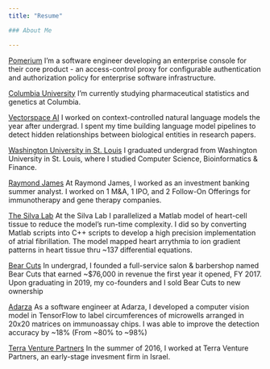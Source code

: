 ```yaml
---
title: "Resume"

### About Me

---
```


[Pomerium](https://www.pomerium.com/)
I'm a software engineer developing an enterprise console for their core product - an access-control proxy for configurable authentication and authorization policy for enterprise software infrastructure.

[Columbia University](https://www.publichealth.columbia.edu/)
I'm currently studying pharmaceutical statistics and genetics at Columbia.

[Vectorspace AI](https://vectorspace.ai/)
I worked on context-controlled natural language models the year after undergrad. I spent my time building language model pipelines to detect hidden relationships between biological entities in research papers.

[Washington University in St. Louis](https://www.pomerium.com/)
I graduated undergrad from Washington University in St. Louis, where I studied Computer Science, Bioinformatics & Finance.

[Raymond James](https://www.raymondjames.com/)
At Raymond James, I worked as an investment banking summer analyst. I worked on 1 M&A, 1 IPO, and 2 Follow-On Offerings for immunotherapy and gene therapy companies.

[The Silva Lab](https://silvalab.bme.wustl.edu/new-therapeutic-approaches/)
At the Silva Lab I parallelized a Matlab model of heart-cell tissue to reduce the model's run-time complexity. I did so by converting Matlab scripts into C++ scripts to develop a high precision implementation of atrial fibrillation. The model mapped heart arrythmia to ion gradient patterns in heart tissue thru ~137 differential equations.

[Bear Cuts](https://www.youtube.com/watch?v=zlnJTrDgeHQ)
In undergrad, I founded a full-service salon & barbershop named Bear Cuts that earned ~$76,000 in revenue the first year it opened, FY 2017. Upon graduating in 2019, my co-founders and I sold Bear Cuts to new ownership

[Adarza](https://www.genomeweb.com/business-news/adarza-biosystems-raises-25-million-series-d-funding-round)
As a software engineer at Adarza, I developed a computer vision model in TensorFlow to label circumferences of microwells arranged in 20x20 matrices on immunoassay chips. I was able to improve the detection accuracy by ~18% (From ~80% to ~98%)

[Terra Venture Partners](http://www.terravp.com/)
In the summer of 2016, I worked at Terra Venture Partners, an early-stage invesment firm in Israel.
